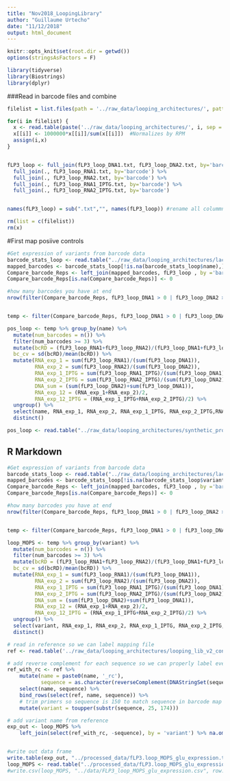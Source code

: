 ```yaml
---
title: "Nov2018_LoopingLibrary"
author: "Guillaume Urtecho"
date: "11/12/2018"
output: html_document
---
```


```r
knitr::opts_knit$set(root.dir = getwd())
options(stringsAsFactors = F)

library(tidyverse)
library(Biostrings)
library(dplyr)
```


###Read in barcode files and combine

```r

filelist = list.files(path = '../raw_data/looping_architectures/', pattern = 'fLP3_loop*')

for(i in filelist) {
  x <- read.table(paste('../raw_data/looping_architectures/', i, sep = ''), col.names=c(i, 'barcode'), header = F)
  x[[i]] <- 1000000*x[[i]]/sum(x[[i]])  #Normalizes by RPM
  assign(i,x)  
}


fLP3_loop <- full_join(fLP3_loop_DNA1.txt, fLP3_loop_DNA2.txt, by='barcode') %>% #Change .txt files to files you've read in
  full_join(., fLP3_loop_RNA1.txt, by='barcode') %>%
  full_join(., fLP3_loop_RNA2.txt, by='barcode') %>%
  full_join(., fLP3_loop_RNA1_IPTG.txt, by='barcode') %>%
  full_join(., fLP3_loop_RNA2_IPTG.txt, by='barcode') 


names(fLP3_loop) = sub(".txt","", names(fLP3_loop)) #rename all colummns that were named after text file temp <- Loop_Data[c(-1,-5)]

rm(list = c(filelist))
rm(x) 

```



#First map posiive controls

```r
#Get expression of variants from barcode data
barcode_stats_loop <- read.table("../raw_data/looping_architectures/lacZ_controls_bc_map.txt", header = T)
mapped_barcodes <- barcode_stats_loop[!is.na(barcode_stats_loop$name),]
Compare_barcode_Reps <- left_join(mapped_barcodes, fLP3_loop , by ='barcode')
Compare_barcode_Reps[is.na(Compare_barcode_Reps)] <- 0

#how many barcodes you have at end
nrow(filter(Compare_barcode_Reps, fLP3_loop_DNA1 > 0 | fLP3_loop_DNA2 > 0))  ##### Barcodes integrated of 2,011,019, 65% integrated


temp <- filter(Compare_barcode_Reps, fLP3_loop_DNA1 > 0 | fLP3_loop_DNA2 > 0)#, min_DNA_2 > 0

pos_loop <- temp %>% group_by(name) %>% 
  mutate(num_barcodes = n()) %>%
  filter(num_barcodes >= 3) %>%
  mutate(bcRD = (fLP3_loop_RNA1+fLP3_loop_RNA2)/(fLP3_loop_DNA1+fLP3_loop_DNA2),
  bc_cv = sd(bcRD)/mean(bcRD)) %>%
  mutate(RNA_exp_1 = sum(fLP3_loop_RNA1)/(sum(fLP3_loop_DNA1)),
         RNA_exp_2 = sum(fLP3_loop_RNA2)/(sum(fLP3_loop_DNA2)),
         RNA_exp_1_IPTG = sum(fLP3_loop_RNA1_IPTG)/(sum(fLP3_loop_DNA1)),
         RNA_exp_2_IPTG = sum(fLP3_loop_RNA2_IPTG)/(sum(fLP3_loop_DNA2)),
         DNA_sum = (sum(fLP3_loop_DNA2)+sum(fLP3_loop_DNA1)),
         RNA_exp_12 = (RNA_exp_1+RNA_exp_2)/2,
         RNA_exp_12_IPTG = (RNA_exp_1_IPTG+RNA_exp_2_IPTG)/2) %>% 
  ungroup() %>% 
  select(name, RNA_exp_1, RNA_exp_2, RNA_exp_1_IPTG, RNA_exp_2_IPTG,RNA_exp_12, RNA_exp_12_IPTG, DNA_sum, num_barcodes, bc_cv) %>% 
  distinct() 

pos_loop <- read.table("../raw_data/looping_architectures/synthetic_promoter_pos_controls_formatted.txt", col.names = c('name', 'variant')) %>% left_join(pos_loop,., by = 'name')
```
## R Markdown


```r
#Get expression of variants from barcode data
barcode_stats_loop <- read.table("../raw_data/looping_architectures/lacZ_bc_map.txt", header = T, sep = ',', col.names = c('barcode','variant', 'num_reads'))
mapped_barcodes <- barcode_stats_loop[!is.na(barcode_stats_loop$variant),]
Compare_barcode_Reps <- left_join(mapped_barcodes, fLP3_loop , by ='barcode')
Compare_barcode_Reps[is.na(Compare_barcode_Reps)] <- 0

#how many barcodes you have at end
nrow(filter(Compare_barcode_Reps, fLP3_loop_DNA1 > 0 | fLP3_loop_DNA2 > 0))  ##### Barcodes integrated of 2,011,019, 65% integrated


temp <- filter(Compare_barcode_Reps, fLP3_loop_DNA1 > 0 | fLP3_loop_DNA2 > 0)#, min_DNA_2 > 0

loop_MOPS <- temp %>% group_by(variant) %>% 
  mutate(num_barcodes = n()) %>%
  filter(num_barcodes >= 3) %>%
  mutate(bcRD = (fLP3_loop_RNA1+fLP3_loop_RNA2)/(fLP3_loop_DNA1+fLP3_loop_DNA2),
  bc_cv = sd(bcRD)/mean(bcRD)) %>%
  mutate(RNA_exp_1 = sum(fLP3_loop_RNA1)/(sum(fLP3_loop_DNA1)),
         RNA_exp_2 = sum(fLP3_loop_RNA2)/(sum(fLP3_loop_DNA2)),
         RNA_exp_1_IPTG = sum(fLP3_loop_RNA1_IPTG)/(sum(fLP3_loop_DNA1)),
         RNA_exp_2_IPTG = sum(fLP3_loop_RNA2_IPTG)/(sum(fLP3_loop_DNA2)),
         DNA_sum = (sum(fLP3_loop_DNA2)+sum(fLP3_loop_DNA1)),
         RNA_exp_12 = (RNA_exp_1+RNA_exp_2)/2,
         RNA_exp_12_IPTG = (RNA_exp_1_IPTG+RNA_exp_2_IPTG)/2) %>% 
  ungroup() %>% 
  select(variant, RNA_exp_1, RNA_exp_2, RNA_exp_1_IPTG, RNA_exp_2_IPTG,RNA_exp_12, RNA_exp_12_IPTG, DNA_sum, num_barcodes, bc_cv) %>% 
  distinct() 

# read in reference so we can label mapping file
ref <- read.table('../raw_data/looping_architectures/looping_lib_v2_controls_clean.txt', col.names= c('name', 'sequence')) %>% mutate(name = as.character(name), sequence = as.character(sequence))

# add reverse complement for each sequence so we can properly label everything
ref_with_rc <- ref %>% 
    mutate(name = paste0(name, '_rc'),
           sequence = as.character(reverseComplement(DNAStringSet(sequence)))) %>% 
    select(name, sequence) %>% 
    bind_rows(select(ref, name, sequence)) %>% 
    # trim primers so sequence is 150 to match sequence in barcode map
    mutate(variant = toupper(substr(sequence, 25, 174)))

# add variant name from reference
exp_out <- loop_MOPS %>% 
    left_join(select(ref_with_rc, -sequence), by = 'variant') %>% na.omit() %>% mutate(name=gsub('>', '', .$name)) %>% rbind(.,pos_loop)


#write out data frame
write.table(exp_out, "../processed_data/fLP3.loop_MOPS_glu_expression.txt", quote = F, row.names = F)
loop_MOPS <- read.table("../processed_data/fLP3.loop_MOPS_glu_expression.txt", header = T)
#write.csv(loop_MOPS, "../data/FLP3_loop_MOPS_glu_expression.csv", row.names=F)
```

